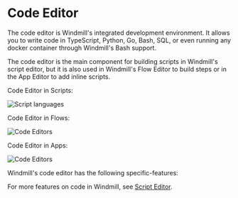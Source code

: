 
# Code Editor

The code editor is Windmill's integrated development environment. It allows you to write code in TypeScript, Python, Go, Bash, SQL, or even running any docker container through Windmill's Bash support.

The code editor is the main component for building scripts in Windmill's script editor, but it is also used in Windmill's Flow Editor to build steps or in the App Editor to add inline scripts.

Code Editor in Scripts:

![Script languages](../../static/images/script_languages.png "Script languages")

Code Editor in Flows:

![Code Editors](../assets/code_editor/code_editor_flow.png "Code Editor in Flows")

Code Editor in Apps:

![Code Editors](../assets/code_editor/code_editor_app.png "Code Editor in Apps")

<div class="grid grid-cols-2 gap-6 mb-4">
	<DocCard
		title="Script Editor"
		description="Scripts are the basic building blocks that can be written in Typescript, Python, Go, Bash, SQL or launch docker containers."
		href="/docs/script_editor"
	/>
	<DocCard
		title="Flow Editor"
		description="Flows are state machines represented as DAGs that compose steps together to build workflows and ETLs."
		href="/docs/flows/flow_editor"
		color="teal"
	/>
	<DocCard
		title="App Editor"
		description="Apps are customized, user-friendly interfaces built using a drag-and-drop editor."
		href="/docs/apps/app_editor"
		color="orange"
	/>
</div>

Windmill's code editor has the following specific-features:

<div class="grid grid-cols-2 gap-6 mb-4">
	<DocCard
		title="Parameter Inference"
		description="Windmill ensures that the parameters passed to scripts, flows, and resources match the expected format and type."
		href="/docs/code_editor/parameter_inference"
	/>
	<DocCard
		title="Add Resources and Variables to Code"
		description="You can directly access Variables and Resources from the Code Editor."
		href="/docs/code_editor/add_variables_resources"
	/>
	<DocCard
		title="Code Assistants"
		description="Windmill integrates code assistants into its code editor to provide language-specific suggestions, linting, formatting, and more."
		href="/docs/code_editor/assistants"
	/>
	<DocCard
		title="Windmill AI"
		description="Windmill provides ways to have AI help you in your coding experience."
		href="/docs/core_concepts/ai_generation"
	/>
</div>

For more features on code in Windmill, see [Script Editor](../script_editor/index.mdx).

<div class="grid grid-cols-2 gap-6 mb-4">
	<DocCard
		title="Script Editor"
		description="Scripts are the basic building blocks that can be written in Typescript, Python, Go, Bash, SQL or launch docker containers."
		href="/docs/script_editor"
	/>
</div>
